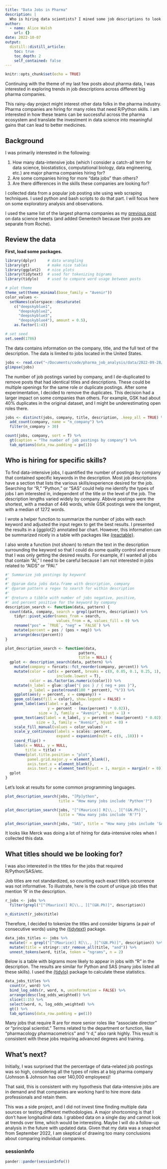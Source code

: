 ```yaml
---
title: "Data Jobs in Pharma"
description: |
  Who is hiring data scientists? I mined some job descriptions to look for trends.
author:
  - name: Alice Walsh
    url: {}
date: 2022-10-07
output:
  distill::distill_article:
    toc: true
    toc_depth: 2
    self_contained: false
---
```


```r
knitr::opts_chunk$set(echo = TRUE)
```

Continuing with the theme of my last few posts about pharma data, I was interested in exploring trends in job descriptions across different big pharma companies.

This rainy-day project might interest other data folks in the pharma industry.
Pharma companies are hiring for many roles that need R/Python skills. I am interested in how these teams can be successful across the pharma ecosystem and translate the investment in data science into meaningful gains that can lead to better medicines.


## Background

I was primarily interested in the following: 

1. How many data-intensive jobs (which I consider a catch-all term for data science, biostatistics, computational biology, data engineering, etc.) are major pharma companies hiring for? 
1. Are some companies hiring for more "data jobs" than others? 
1. Are there differences in the skills these companies are looking for?

I collected data from a popular job posting site using web scraping techniques.
I used python and bash scripts to do that part. I will focus here on some exploratory analysis and observations.

I used the same list of the largest pharma companies as my [previous post](https://awalsh17.github.io/posts/2022-09-04-what-pharma-companies-tweet-about-data-science/) on data science tweets (and added Genentech because their posts are separate from Roche).


## Review the data


__First, load some packages.__


```r
library(dplyr)     # data wrangling
library(gt)        # make nice tables
library(ggplot2)   # nice plots
library(tidytext)  # used for tokenizing bigrams
library(tidylo)    # used to compare word usage between posts

# plot theme
theme_set(theme_minimal(base_family = "Avenir"))
color_values <-
  setNames(colorspace::desaturate(
    c("deepskyblue1",
      "deepskyblue2",
      "deepskyblue3",
      "deepskyblue4"), amount = 0.5),
    as.factor(1:4))

# set seed
set.seed(1786)
```



The data contains information on the company, title, and the full text of the description. The data is limited to jobs located in the United States.

```r
jobs <- read.csv("~/Documents/code/pharma_job_analysis/data/2022-09-28/combined_data.csv")
glimpse(jobs)
```


The number of job postings varied by company, and I de-duplicated to remove posts that had identical titles and descriptions. These could be multiple openings for the same role or duplicate postings. After some experimentation, I decided to remove the duplicates. This decision had a larger impact on some companies than others. For example, GSK had about 40% duplicates in the original dataset, and I might be underestimating open roles there.

```r
jobs <- distinct(jobs, company, title, description, .keep_all = TRUE) %>%
  add_count(company, name = "n_company") %>%
  filter(n_company > 30)

count(jobs, company, sort = T) %>%
  gt(caption = "The number of job postings by company") %>%
  tab_options(data_row.padding = px(1))
```



## Who is hiring for specific skills?

To find data-intensive jobs, I quantified the number of postings by company that contained specific keywords in the description. Most job descriptions have a section that lists the various skills/experience desired for the job. Searching for "R," "Python," or "SAS" could help me identify the types of jobs I am interested in, independent of the title or the level of the job. The description lengths varied widely by company. Abbvie postings were the shortest, with a median of 446 words, while GSK postings were the longest, with a median of 1272 words.

I wrote a helper function to summarize the number of jobs with each keyword and adjusted the input regex to get the best results. I presented the results in a {ggplot2} annotated bar chart. However, this information can be summarized nicely in a table with packages like [{reactable}](https://glin.github.io/reactable/).

I also wrote a function (not shown) to return the text in the description surrounding the keyword so that I could do some quality control and ensure that I was only getting the desired results. For example, if I wanted all jobs that contain "AI," I need to be careful because I am not interested in jobs related to "AIDS" or "PAI."


```r
#' Summarize job postings by keyword
#'
#' @param data jobs data.frame with description, company
#' @param pattern a regex to search for within description
#'
#' @return a tibble with number of jobs negative, positive,
#' and percent positive for the keyword by company
description_search <- function(data, pattern) {
  count(data, company, search = grepl(pattern, description)) %>%
    tidyr::pivot_wider(names_from = search,
                       values_from = n, values_fill = 0) %>%
    rename("pos" = `TRUE`, "neg" = `FALSE`) %>%
    mutate(percent = pos / (pos + neg)) %>%
    arrange(desc(percent))
}

plot_description_search <- function(data,
                                 pattern,
                                 title = NULL) {
  gplot <- description_search(data, pattern) %>%
    mutate(company = forcats::fct_reorder(company, percent)) %>%
    mutate(color = cut(x = percent, breaks = c(0, 0.05, 0.1, 0.25, 1),
                       include.lowest = T),
           color = as.factor(as.numeric(color))) %>%
    mutate(n_label = glue::glue("{ pos } / { neg + pos }"),
           p_label = paste(round(100 * percent), "%")) %>%
    ggplot(aes(y = percent, x = company)) +
    geom_col(aes(fill = color), show.legend = FALSE) +
    geom_label(aes(label = p_label,
                   y = percent - (max(percent) * 0.02)),
               size = 3, family = "Avenir", hjust = 1) +
    geom_text(aes(label = n_label, y = percent + (max(percent) * 0.02)),
              size = 3, family = "Avenir", hjust = 0) +
    scale_fill_manual(values = color_values) +
    scale_y_continuous(labels = scales::percent,
                       expand = expansion(mult = c(0, .18))) +
    coord_flip() +
    labs(x = NULL, y = NULL,
         title = title) +
    theme(plot.title.position = "plot",
          panel.grid.major.y = element_blank(),
          axis.text.x = element_blank(),
          axis.text.y = element_text(hjust = 1, margin = margin(r = 0)))
  gplot
}
```



Let's look at results for some common programming languages.

```r
plot_description_search(jobs, "[Pp]ython",
                        title = "How many jobs include 'Python'?")

plot_description_search(jobs, "[^(Maurice)] R[\\., ][^(&N.Ph)]",
                        title = "How many jobs include 'R'?")

plot_description_search(jobs, "SAS", title = "How many jobs include 'SAS'?")
```


It looks like Merck was doing a lot of hiring for data-intensive roles when I collected this data.



## What titles should we be looking for?

I was also interested in the titles for the jobs that required R/Python/SAS/etc. 

Job titles are not standardized, so counting each exact title's occurrence was not informative. To illustrate, here is the count of unique job titles that mention 'R' in the description.

```r
r_jobs <- jobs %>%
  filter(grepl("[^(Maurice)] R[\\., ][^(&N.Ph)]", description))

n_distinct(r_jobs$title)
```



Therefore, I decided to tokenize the titles and consider bigrams (a pair of consecutive words) using the [{tidytext}](https://github.com/juliasilge/tidytext) package.

```r
data_jobs_titles <- jobs %>%
  mutate(r = grepl("[^(Maurice)] R[\\., ][^(&N.Ph)]", description)) %>%
  mutate(title = stringr::str_remove_all(title, "and")) %>%
  unnest_tokens(word, title, token = "ngrams", n = 2)
```


Below is a table with bigrams more likely to appear in jobs with "R" in the description. The results are similar for Python and SAS (many jobs listed all these skills). I used the [{tidylo}](https://github.com/juliasilge/tidylo) package to calculate these statistics.

```r
data_jobs_titles %>%
  count(r, word) %>%
  bind_log_odds(r, word, n, uninformative = FALSE) %>%
  arrange(desc(log_odds_weighted)) %>%
  slice(1:15) %>%
  select(word, n, log_odds_weighted) %>%
  gt() %>%
  tab_options(data_row.padding = px(1))
```



Many jobs that require R are for more senior roles like "associate director" or "principal scientist." Terms related to the department or function, like "pharmacology pharmacometrics" and "r d," also rank highly. This result is consistent with these jobs requiring advanced degrees and training. 

## What's next?

Initially, I was surprised that the percentage of data-related job postings was so high, considering all the types of roles at a big pharma company (Johnson & Johnson has over 140,000 employees)! 

That said, this is consistent with my hypothesis that data-intensive jobs are in demand and that companies are working hard to hire more data professionals and retain them. 

This was a side project, and I did not invest time finding multiple data sources or testing different methodologies. A major shortcoming is that I don't have longitudinal data. I grabbed data on a single day and cannot look at trends over time, which would be interesting. Maybe I will do a follow-up analysis in the future with updated data. Given that my data was a snapshot from September 2022, I am skeptical of drawing too many conclusions about comparing individual companies. 


### sessionInfo {.appendix}

```r
pander::pander(sessionInfo())
```
